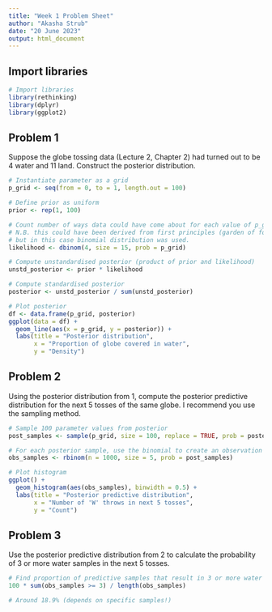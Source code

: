```yaml
--- 
title: "Week 1 Problem Sheet" 
author: "Akasha Strub"
date: "20 June 2023"
output: html_document 
---
```


## Import libraries

```r
# Import libraries
library(rethinking)
library(dplyr)
library(ggplot2)
```

## Problem 1

Suppose the globe tossing data (Lecture 2, Chapter 2) had turned out to be 4 water and 11 land. Construct the posterior distribution.

```r
# Instantiate parameter as a grid
p_grid <- seq(from = 0, to = 1, length.out = 100)

# Define prior as uniform
prior <- rep(1, 100)

# Count number of ways data could have come about for each value of p_grid
# N.B. this could have been derived from first principles (garden of forking data)
# but in this case binomial distribution was used.
likelihood <- dbinom(4, size = 15, prob = p_grid)

# Compute unstandardised posterior (product of prior and likelihood)
unstd_posterior <- prior * likelihood

# Compute standardised posterior
posterior <- unstd_posterior / sum(unstd_posterior)

# Plot posterior
df <- data.frame(p_grid, posterior)
ggplot(data = df) + 
  geom_line(aes(x = p_grid, y = posterior)) +
  labs(title = "Posterior distribution",
       x = "Proportion of globe covered in water",
       y = "Density")
```

## Problem 2

Using the posterior distribution from 1, compute the posterior predictive distribution for the next 5 tosses of the same globe. I recommend you use the sampling method.

```r
# Sample 100 parameter values from posterior
post_samples <- sample(p_grid, size = 100, replace = TRUE, prob = posterior)

# For each posterior sample, use the binomial to create an observation
obs_samples <- rbinom(n = 1000, size = 5, prob = post_samples)

# Plot histogram
ggplot() + 
  geom_histogram(aes(obs_samples), binwidth = 0.5) +
  labs(title = "Posterior predictive distribution",
       x = "Number of 'W' throws in next 5 tosses",
       y = "Count")
```

## Problem 3

Use the posterior predictive distribution from 2 to calculate the probability of 3 or more water samples in the next 5 tosses.

```r
# Find proportion of predictive samples that result in 3 or more water tosses in next 5 tosses:
100 * sum(obs_samples >= 3) / length(obs_samples)

# Around 18.9% (depends on specific samples!)
```
